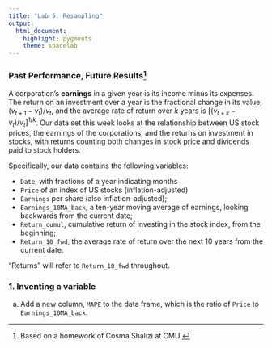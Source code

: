 ```yaml
---
title: "Lab 5: Resampling"
output: 
  html_document: 
    highlight: pygments
    theme: spacelab
---
```


### Past Performance, Future Results[^1]

A corporation’s **earnings** in a given year is its income minus its expenses. The
return on an investment over a year is the fractional change in its value, $(v_{t+1} - v_t)/v_t$, and the average rate of return over $k$ years is $[(v_{t+k} - v_t)/v_t]^{1/k}$.  Our data set this week looks at the relationship between US stock prices, the earnings of the
corporations, and the returns on investment in stocks, with returns counting both
changes in stock price and dividends paid to stock holders.

Specifically, our data contains the following variables:

- `Date`, with fractions of a year indicating months
- `Price` of an index of US stocks (inflation-adjusted)
- `Earnings` per share (also inflation-adjusted);
- `Earnings_10MA_back`, a ten-year moving average of earnings, looking backwards from the current date;
- `Return_cumul`, cumulative return of investing in the stock index,  from the beginning;
- `Return_10_fwd`, the average rate of return over the next 10 years from the current date.

"Returns" will refer to `Return_10_fwd` throughout.

### 1. Inventing a variable
a. Add a new column, `MAPE` to the data frame, which is the ratio of `Price` to `Earnings_10MA_back`.



[^1]: Based on a homework of Cosma Shalizi at CMU.

